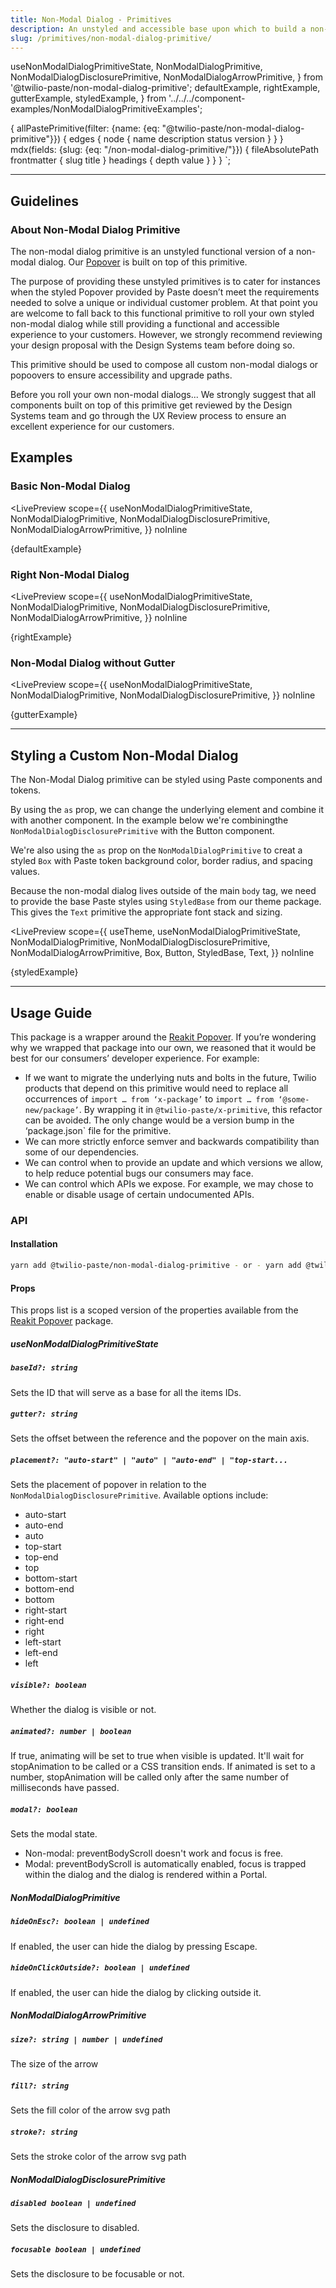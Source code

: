 ```yaml
---
title: Non-Modal Dialog - Primitives
description: An unstyled and accessible base upon which to build a non-modal dialog.
slug: /primitives/non-modal-dialog-primitive/
---
```


  useNonModalDialogPrimitiveState,
  NonModalDialogPrimitive,
  NonModalDialogDisclosurePrimitive,
  NonModalDialogArrowPrimitive,
} from '@twilio-paste/non-modal-dialog-primitive';
  defaultExample,
  rightExample,
  gutterExample,
  styledExample,
} from '../../../component-examples/NonModalDialogPrimitiveExamples';

  {
    allPastePrimitive(filter: {name: {eq: "@twilio-paste/non-modal-dialog-primitive"}}) {
      edges {
        node {
          name
          description
          status
          version
        }
      }
    }
    mdx(fields: {slug: {eq: "/non-modal-dialog-primitive/"}}) {
      fileAbsolutePath
      frontmatter {
        slug
        title
      }
      headings {
        depth
        value
      }
    }
  }
`;

<ComponentHeader
  name="Non-Modal Dialog Primitive"
  categoryRoute={SidebarCategoryRoutes.PRIMITIVES}
  githubUrl="https://github.com/twilio-labs/paste/tree/master/packages/paste-core/primitives/non-modal-dialog"
  storybookUrl="https://twilio-labs.github.io/paste/?path=/story/primitives-non-modal-dialog--simple-non-modal-dialog"
  data={props.data.allPastePrimitive.edges}
/>

---

<contentwrapper>

<PageAside data={props.data.mdx} headings={props.data.mdx.headings} />

<content>

## Guidelines

### About Non-Modal Dialog Primitive

The non-modal dialog primitive is an unstyled functional version of a non-modal dialog. Our [Popover](/components/popover) is built on top of this primitive.

The purpose of providing these unstyled primitives is to cater for instances when the styled Popover provided by Paste doesn’t meet the requirements needed to solve a unique or individual customer problem. At that point you are welcome to fall back to this functional primitive to roll your own styled non-modal dialog while still providing a functional and accessible experience to your customers. However, we strongly recommend reviewing your design proposal with the Design Systems team before doing so.

This primitive should be used to compose all custom non-modal dialogs or popoovers to ensure accessibility and upgrade paths.

<Callout variant="warning">
  <CalloutTitle as="h3">Before you roll your own non-modal dialogs...</CalloutTitle>
  <CalloutText>
    We strongly suggest that all components built on top of this primitive get reviewed by the Design Systems team and
    go through the UX Review process to ensure an excellent experience for our customers.
  </CalloutText>
</Callout>

## Examples

### Basic Non-Modal Dialog

<LivePreview
  scope={{
    useNonModalDialogPrimitiveState,
    NonModalDialogPrimitive,
    NonModalDialogDisclosurePrimitive,
    NonModalDialogArrowPrimitive,
  }}
  noInline
>
  {defaultExample}
</LivePreview>

### Right Non-Modal Dialog

<LivePreview
  scope={{
    useNonModalDialogPrimitiveState,
    NonModalDialogPrimitive,
    NonModalDialogDisclosurePrimitive,
    NonModalDialogArrowPrimitive,
  }}
  noInline
>
  {rightExample}
</LivePreview>

### Non-Modal Dialog without Gutter

<LivePreview
  scope={{
    useNonModalDialogPrimitiveState,
    NonModalDialogPrimitive,
    NonModalDialogDisclosurePrimitive,
  }}
  noInline
>
  {gutterExample}
</LivePreview>

---

## Styling a Custom Non-Modal Dialog

The Non-Modal Dialog primitive can be styled using Paste components and tokens.

By using the `as` prop, we can change the underlying element and combine it with another component. In the
example below we're combiningthe `NonModalDialogDisclosurePrimitive` with the Button component.

We're also using the `as` prop on the `NonModalDialogPrimitive` to creat a styled `Box` with Paste
token background color, border radius, and spacing values.

Because the non-modal dialog lives outside of the main `body` tag, we need to provide the base Paste styles using
`StyledBase` from our theme package. This gives the `Text` primitive the appropriate font stack and sizing.

<LivePreview
  scope={{
    useTheme,
    useNonModalDialogPrimitiveState,
    NonModalDialogPrimitive,
    NonModalDialogDisclosurePrimitive,
    NonModalDialogArrowPrimitive,
    Box,
    Button,
    StyledBase,
    Text,
  }}
  noInline
>
  {styledExample}
</LivePreview>

---

## Usage Guide

This package is a wrapper around the [Reakit Popover](https://reakit.io/docs/popover/). If you’re wondering why we wrapped that package into our own, we reasoned that it would be best for our consumers’ developer experience. For example:

- If we want to migrate the underlying nuts and bolts in the future, Twilio products that depend on this primitive would need to replace all occurrences of `import … from ‘x-package’` to `import … from ‘@some-new/package’`. By wrapping it in `@twilio-paste/x-primitive`, this refactor can be avoided. The only change would be a version bump in the ‘package.json` file for the primitive.
- We can more strictly enforce semver and backwards compatibility than some of our dependencies.
- We can control when to provide an update and which versions we allow, to help reduce potential bugs our consumers may face.
- We can control which APIs we expose. For example, we may chose to enable or disable usage of certain undocumented APIs.

### API

#### Installation

```bash
yarn add @twilio-paste/non-modal-dialog-primitive - or - yarn add @twilio-paste/core
```

#### Props

This props list is a scoped version of the properties available from the [Reakit Popover](https://reakit.io/docs/popover/) package.

##### useNonModalDialogPrimitiveState

##### `baseId?: string`

Sets the ID that will serve as a base for all the items IDs.

##### `gutter?: string`

Sets the offset between the reference and the popover on the main axis.

##### `placement?: "auto-start" | "auto" | "auto-end" | "top-start...`

Sets the placement of popover in relation to the `NonModalDialogDisclosurePrimitive`. Available options include:

- auto-start
- auto-end
- auto
- top-start
- top-end
- top
- bottom-start
- bottom-end
- bottom
- right-start
- right-end
- right
- left-start
- left-end
- left

##### `visible?: boolean`

Whether the dialog is visible or not.

##### `animated?: number | boolean`

If true, animating will be set to true when visible is updated. It'll wait for stopAnimation to be called or a CSS transition ends. If animated is set to a number, stopAnimation will be called only after the same number of milliseconds have passed.

##### `modal?: boolean`

Sets the modal state.

- Non-modal: preventBodyScroll doesn't work and focus is free.
- Modal: preventBodyScroll is automatically enabled, focus is trapped within the dialog and the dialog is rendered within a Portal.

##### NonModalDialogPrimitive

##### `hideOnEsc?: boolean | undefined`

If enabled, the user can hide the dialog by pressing Escape.

##### `hideOnClickOutside?: boolean | undefined`

If enabled, the user can hide the dialog by clicking outside it.

##### NonModalDialogArrowPrimitive

##### `size?: string | number | undefined`

The size of the arrow

##### `fill?: string`

Sets the fill color of the arrow svg path

##### `stroke?: string`

Sets the stroke color of the arrow svg path

##### NonModalDialogDisclosurePrimitive

##### `disabled boolean | undefined`

Sets the disclosure to disabled.

##### `focusable boolean | undefined`

Sets the disclosure to be focusable or not.

<Box marginTop="space90">
  <Changelog />
</Box>

</content>

</contentwrapper>
